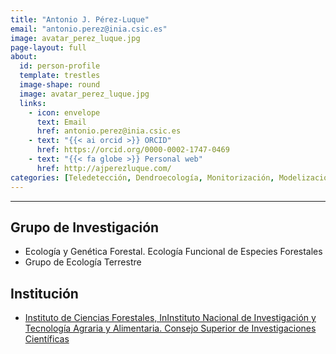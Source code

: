 ```yaml
---
title: "Antonio J. Pérez-Luque"
email: "antonio.perez@inia.csic.es"  
image: avatar_perez_luque.jpg
page-layout: full
about: 
  id: person-profile
  template: trestles
  image-shape: round
  image: avatar_perez_luque.jpg
  links:
    - icon: envelope
      text: Email
      href: antonio.perez@inia.csic.es
    - text: "{{< ai orcid >}} ORCID"
      href: https://orcid.org/0000-0002-1747-0469
    - text: "{{< fa globe >}} Personal web"
      href: http://ajperezluque.com/
categories: [Teledetección, Dendroecología, Monitorización, Modelización]
---
```

 
<hr>

:::{#person-profile}

## Grupo de Investigación
- Ecología y Genética Forestal. Ecología Funcional de Especies Forestales
- Grupo de Ecología Terrestre

## Institución
- [Instituto de Ciencias Forestales, InInstituto Nacional de Investigación y Tecnología Agraria y Alimentaria. Consejo Superior de Investigaciones Científicas](https://www.inia.es/)

:::
